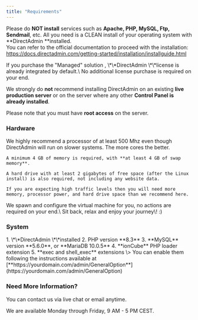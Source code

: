 ```yaml
---
title: "Requirements"
---
```


Please do **NOT install** services such as **Apache, PHP, MySQL, Ftp, Sendmail**, etc. All you need is a CLEAN install of your operating system with \*\*DirectAdmin \*\*installed.\
You can refer to the official documentation to proceed with the installation:\
https://docs.directadmin.com/getting-started/installation/installguide.html

<Note>
  If you purchase the "Managed" solution , \*\*DirectAdmin \*\*license is already integrated by default.\
  No additional license purchase is required on your end.
</Note>

We strongly do **not** recommend installing DirectAdmin on an existing **live production server** or on the server where any other **Control Panel is already installed**.

Please note that you must have **root access** on the server.

### Hardware

<AccordionGroup>
  <Accordion title="Self-Hosted Version" icon="rectangle-terminal">
    We highly recommend a processor of at least 500 Mhz even though DirectAdmin will run on slower systems. The more cores the better.

    A minimum 4 GB of memory is required, with **at least 4 GB of swap memory**.

    A hard drive with at least 2 gigabytes of free space (after the Linux install) is also required, not including any website data.

    If you are expecting high traffic levels then you will need more memory, processor power, and hard drive space than we recommend here.
  </Accordion>
  <Accordion title="Managed Version" icon="rectangle-terminal">
    We spawn and configure the virtual machine for you, no actions are required on your end.\
    Sit back, relax and enjoy your journey\! :)
  </Accordion>
</AccordionGroup>

### System

<AccordionGroup>
  <Accordion title="Self-Hosted Version" icon="message-bot">
    1. \*\*DirectAdmin \*\*installed
    2. PHP version **8.3**
    3. **MySQL** version **5.6.0**, or **MariaDB 10.0.5**
    4. **ionCube** PHP loader extension
    5. **exec and shell_exec** extensions \> You can enable them following the instructions available at [**https://yourdomain.com/admin/GeneralOption**](https://yourdomain.com/admin/GeneralOption)
  </Accordion>
</AccordionGroup>

### **Need More Information?**

You can contact us via live chat or email anytime.

We are available Monday through Friday, 9 AM - 5 PM CEST.